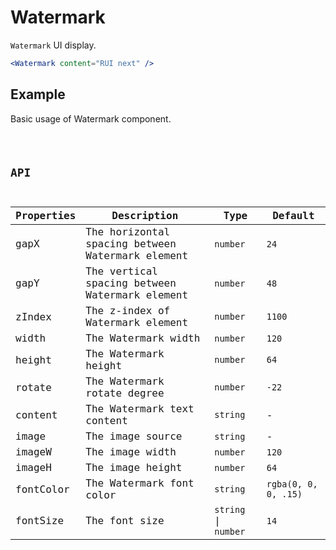 # Watermark

`Watermark` UI display.

```jsx pure
<Watermark content="RUI next" />
```

## Example

Basic usage of Watermark component.

<code src="./demo/Example.tsx" />

## API

| Properties | Description                                      | Type                 | Default              |
| ---------- | ------------------------------------------------ | -------------------- | -------------------- |
| gapX       | The horizontal spacing between Watermark element | `number`             | `24`                 |
| gapY       | The vertical spacing between Watermark element   | `number`             | `48`                 |
| zIndex     | The z-index of Watermark element                 | `number`             | `1100`               |
| width      | The Watermark width                              | `number`             | `120`                |
| height     | The Watermark height                             | `number`             | `64`                 |
| rotate     | The Watermark rotate degree                      | `number`             | `-22`                |
| content    | The Watermark text content                       | `string`             | -                    |
| image      | The image source                                 | `string`             | -                    |
| imageW     | The image width                                  | `number`             | `120`                |
| imageH     | The image height                                 | `number`             | `64`                 |
| fontColor  | The Watermark font color                         | `string`             | `rgba(0, 0, 0, .15)` |
| fontSize   | The font size                                    | `string` \| `number` | `14`                 |
